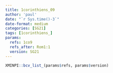 ```yaml
---
title: 1corinthiens_09
author: 'paul'
date: "`r Sys.time()-3`"
date-format: medium
categories: [SG21]
tags: [1corinthiens_]
params:
  refs: 1co9
  refs_after: Rom1:1
  version: SG21
---
```


```r
XMINPI::bcv_list_(params$refs, params$version)
```

